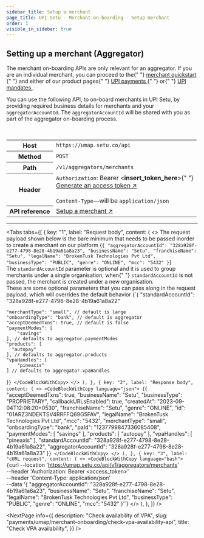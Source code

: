 ```yaml
---
sidebar_title: Setup a merchant
page_title: UPI Setu - Merchant on-boarding - Setup merchant
order: 1
visible_in_sidebar: true
---
```


## Setting up a merchant (Aggregator)

<Callout type="warning">
  The merchant on-boarding APIs are only relevant for an aggregator. If you are
  an individual merchant, you can proceed to the{" "}
  <a href="/payments/umap/quickstart" target="_self">
    merchant quickstart
  </a>{" "}
  and either of our product pages{" "}
  <a href="/payments/umap/payments" target="_self">
    UPI payments
  </a>{" "}
  or{" "}
  <a href="/payments/umap/mandates" target="_self">
    UPI mandates
  </a>
  .
</Callout>

<br />

You can use the following API, to on-board merchants in UPI Setu, by providing required business details for merchants and your `aggregatorAccountId`. The `aggregatorAccountId` will be shared with you as part of the aggregator on-boarding process.

<br />

<table>
  <tbody>
    <tr>
      <th>Host</th>
      <td>
        <code>https://umap.setu.co/api</code>
      </td>
    </tr>
    <tr>
      <th>Method</th>
      <td>
        <code>POST</code>
      </td>
    </tr>
    <tr>
      <th>Path</th>
      <td>
        <code>/v1/aggregators/merchants</code>
      </td>
    </tr>
    <tr>
      <th>Header</th>
      <td>
        <code>Authorization</code>: Bearer &lt;<b>insert_token_here</b>&gt;{" "}
        <br />
        <a href="/payments/umap/api-integration" target="_blank">
          Generate an access token ↗
        </a> <br />
        <br />
        <code>Content-Type</code>—will be <code>application/json</code>
      </td>
    </tr>
    <tr>
      <th>API reference</th>
      <td>
        <a
          href="/payments/umap/api-reference#/category~merchant/operation~merchant#createMerchantWrapper"
          target="_self"
        >
          Setup a merchant ↗
        </a>
      </td>
    </tr>
  </tbody>
</table>

<hr class="primary" />

<Tabs
  tabs={[
    {
      key: "1",
      label: "Request body",
      content: (
        <>
          <Text>
            The request payload shown below is the bare minimum that needs to be
            passed inorder to create a merchant on our platform
          </Text>
          <CodeBlockWithCopy language="json">
            {`{
    "aggregatorAccountId": "328a928f-e277-4798-8e28-4b19a61a8a23",
    "businessName": "Setu",
    "franchiseName": "Setu",
    "legalName": "BrokenTusk Technologies Pvt Ltd",
    "businessType": "PUBLIC",
    "genre": "ONLINE",
    "mcc": "5432"
}`}
          </CodeBlockWithCopy>
          <br />
          <Callout type="warning">
            The <code>standardAccountId</code> parameter is optional and it is
            used to group merchants under a single organisation, when{" "}
            <code>standardAccountId</code> is not passed, the merchant is
            created under a new organisation.
          </Callout>
          <br />
          <Text>
            These are some optional parameters that you can pass along in the
            request payload, which will overrides the default behavior
          </Text>
          <CodeBlockWithCopy language="json">
            {`{
    "standardAccountId": "328a928f-e277-4798-8e28-4b19a61a8a22"
    
    "merchantType": "small", // default is large
    "onboardingType": "bank", // default is aggregator
    "acceptDeemedTxns": true, // default is false
    "paymentModes": [
        "savings"
    ], // defaults to aggregator.paymentModes
    "products": [
      "autopay"
    ], // defaults to aggregator.products
    "vpaHandles": [
        "pineaxis"
    ] // defaults to aggregator.vpaHandles
}`}
          </CodeBlockWithCopy>
        </>
      ),
    },
    {
      key: "2",
      label: "Response body",
      content: (
        <>
          <CodeBlockWithCopy language="json">
            {`{
  "acceptDeemedTxns": true,
  "businessName": "Setu",
  "businessType": "PROPRIETARY",
  "callbackURLsEnabled": true,
  "createdAt": "2023-09-04T12:08:20+0530",
  "franchiseName": "Setu",
  "genre": "ONLINE",
  "id": "01ARZ3NDEKTSV4RRFFQ69G5FAV",
  "legalName": "BrokenTusk Technologies Pvt Ltd",
  "mcc": "5432",
  "merchantType": "small",
  "onboardingType": "bank",
  "paId": "1237799847336085408",
  "paymentModes": [
    "savings"
  ],
  "products": [
    "autopay"
  ],
   "vpaHandles": [
    "pineaxis"
  ],
  "standardAccountId": "328a928f-e277-4798-8e28-4b19a61a8a22",
  "aggregatorAccountId": "328a928f-e277-4798-8e28-4b19a61a8a23"
}`}
          </CodeBlockWithCopy>
        </>
      ),
    },
    {
      key: "3",
      label: "cURL request",
      content: (
        <>
          <CodeBlockWithCopy language="bash">
            {`curl --location 'https://umap.setu.co/api/v1/aggregators/merchants' \
--header 'Authorization: Bearer <access_token>' \
--header 'Content-Type: application/json' \
--data '{
    "aggregatorAccountId": "328a928f-e277-4798-8e28-4b19a61a8a23",
    "businessName": "Setu",
    "franchiseName": "Setu",
    "legalName": "BrokenTusk Technologies Pvt Ltd",
    "businessType": "PUBLIC",
    "genre": "ONLINE",
    "mcc": "5432"
}'`}
          </CodeBlockWithCopy>
        </>
      ),
    },
  ]}
/>

<NextPage
  info={{
    description: "Check availability of VPA",
    slug: "payments/umap/merchant-onboarding/check-vpa-availability-api",
    title: "Check VPA availability",
  }}
/>

<WasPageHelpful />

